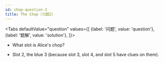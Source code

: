 ```yaml
---
id: chop-question-2
title: The Chop（习题2）
---
```



<BeginnersGuideProgress id="chop-question-2" />

<!-- lint disable no-undefined-references -->

<Tabs
  defaultValue="question"
  values={[
    {label: '问题', value: 'question'},
    {label: '题解', value: 'solution'},
  ]}>
<TabItem value="question">

- What slot is Alice's chop?

</TabItem>
<TabItem value="solution">

- Slot 2, the blue 3 (because slot 3, slot 4, and slot 5 have clues on them).

</TabItem>
</Tabs>

<ChopQuestion2 />
